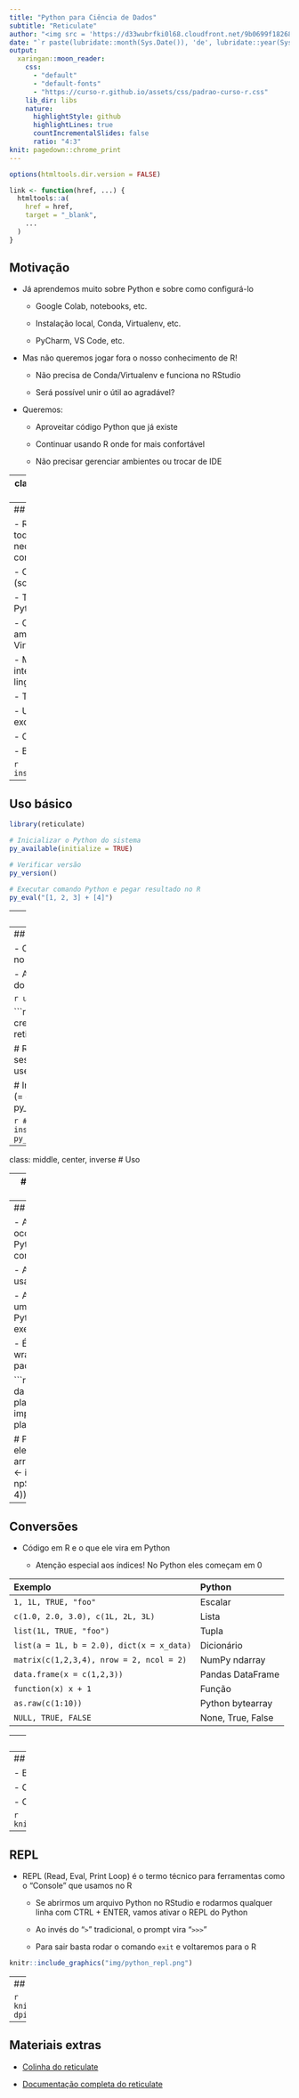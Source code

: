```yaml
---
title: "Python para Ciência de Dados"
subtitle: "Reticulate"
author: "<img src = 'https://d33wubrfki0l68.cloudfront.net/9b0699f18268059bdd2e5c21538a29eade7cbd2b/67e5c/img/logo/cursor1-5.png' width = '30%'>"
date: "`r paste(lubridate::month(Sys.Date()), 'de', lubridate::year(Sys.Date()))`"
output:
  xaringan::moon_reader:
    css: 
      - "default"
      - "default-fonts"
      - "https://curso-r.github.io/assets/css/padrao-curso-r.css"
    lib_dir: libs
    nature:
      highlightStyle: github
      highlightLines: true
      countIncrementalSlides: false
      ratio: "4:3"
knit: pagedown::chrome_print
---
```

```r
options(htmltools.dir.version = FALSE)

link <- function(href, ...) {
  htmltools::a(
    href = href,
    target = "_blank",
    ...
  )
}
```

## Motivação

- Já aprendemos muito sobre Python e sobre como configurá-lo

  - Google Colab, notebooks, etc.

  - Instalação local, Conda, Virtualenv, etc.
  
  - PyCharm, VS Code, etc.
  
- Mas não queremos jogar fora o nosso conhecimento de R!

  - Não precisa de Conda/Virtualenv e funciona no RStudio
  
  - Será possível unir o útil ao agradável?
  
- Queremos:
  
  - Aproveitar código Python que já existe
  
  - Continuar usando R onde for mais confortável
  
  - Não precisar gerenciar ambientes ou trocar de IDE

---
class: middle, center, inverse
# Introdução

---
## Reticulate

- Reticulate é um pacote com todas as ferramentas necessárias para conectar
o R com o Python

  - Chamar o Python pelo R (scripts, módulos, etc.)
  
  - Traduzir objetos entre o R e o Python
  
  - Conexão direta com ambientes virtuais (Conda, Virtualenv)

- Muito útil para interoperabilidade entre as duas linguagens

  - Times que usam R e Python
  
  - Uso de funcionalidades exclusivas à outra linguagem
  
  - Centralização de workflows

- Basta instalar!

```r
install.packages("reticulate")
```

---
## Uso básico

```r
library(reticulate)

# Inicializar o Python do sistema
py_available(initialize = TRUE)

# Verificar versão
py_version()

# Executar comando Python e pegar resultado no R
py_eval("[1, 2, 3] + [4]")
```

---
## Conda e Virtualenv

- O reticulate é capaz de instalar o Miniconda

```r
install_miniconda()
```

```r
# Versão do Conda instalado pelo Miniconda
conda_version()
```

- Ele não consegue instalar o Virtualenv, mas consegue usá-lo (só no Mac e no
Linux!)

```r
# Raíz onde os ambientes do Virtualenv vão ficar
virtualenv_root()
```

---
## Usando o ambiente virtual

- Camos fazer tudo no Conda em no ambiente `r-reticulate`

  - A recomendação é não desviar do padrão

```r
use_condaenv("r-reticulate")
```

```r
# Feito uma vez só (= conda create)
conda_create("r-reticulate")

# Rodar no começo de cada sessão (= conda activate)
use_condaenv("r-reticulate")

# Instalar pacote no r-reticulate (= conda install)
py_install("platform")
```

```r
# Verificar se o pacote foi instalado
py_module_available("platform")
```

---
class: middle, center, inverse
# Uso

---
## Chamando o Python

- Há 4 jeitos de chamar o Python depois de feita a configuração

  - Executar um arquivo inteiro com `source_python()` da mesma forma como
  faríamos com `source()`
  
  - Importação direta de módulos dentro do R
  
  - Dentro do RMarkdown com comunicação bidirecional
  
  - REPL (Read, Eval, Print Loop) no Console do RStudio

- Todos esses métodos usam o ambiente `r-reticulate` do Conda como padrão

  - No caso de qualquer problema, a função `py_discover_config()` é sua amiga

---
## Import

- A importação ocorre como no Python: um objeto com funções

  - Ao invés do `.`, usamos `$`
  
  - A síntaxe vira uma mistura de R e Python (vide exemplo)
  
  - É possível criar wrappers de pacotes do Python!

```r
# Pegar nome da plataforma
platform <- import("platform")
platform$platform()

# Pegar primeiro elemento de uma array do Numpy
np <- import("numpy")
np$array(c(1, 2, 3, 4))[0]
```

---
## Conversões

- Código em R e o que ele vira em Python

  - Atenção especial aos índices! No Python eles começam em 0

| Exemplo                                   | Python            |
|:------------------------------------------|:------------------|
| `1, 1L, TRUE, "foo"`                      | Escalar           |
| `c(1.0, 2.0, 3.0), c(1L, 2L, 3L)`         | Lista             |
| `list(1L, TRUE, "foo")`                   | Tupla             |
| `list(a = 1L, b = 2.0), dict(x = x_data)` | Dicionário        |
| `matrix(c(1,2,3,4), nrow = 2, ncol = 2)`  | NumPy ndarray     |
| `data.frame(x = c(1,2,3))`                | Pandas DataFrame  |
| `function(x) x + 1`                       | Função            |
| `as.raw(c(1:10))`                         | Python bytearray  |
| `NULL, TRUE, FALSE`                       | None, True, False |

---
## RMarkdown

- Parece um truque de mágica

```python
# Código Python normal
obj = [1, 2, 3]
print(obj)
```

```r
# Código R normal
obj2 <- py$obj + 1
print(obj2)
```

```python
# Código Python normal
r.obj2 + [5.0]
```

---
## RMarkdown

- Basta especificar a linguagem no começo do chunk

  - Os objetos do Python ficam acessíveis em `py$x`
  
  - Os objetos do R ficam acessíveis em `r.x`

```r
knitr::include_graphics("img/rmarkdown_engine_zoomed.png")
```

---
## REPL

- REPL (Read, Eval, Print Loop) é o termo técnico para ferramentas como
o "Console" que usamos no R

  - Se abrirmos um arquivo Python no RStudio e rodarmos qualquer linha com
  CTRL + ENTER, vamos ativar o REPL do Python
  
  - Ao invés do "`>`" tradicional, o prompt vira "`>>>`"
  
  - Para sair basta rodar o comando `exit` e voltaremos para o R
  
```r
knitr::include_graphics("img/python_repl.png")
```

---
## REPL

```r
knitr::include_graphics("img/resumo_pystudio.png", dpi = 275)
```

---
## Materiais extras

- [Colinha do reticulate](https://raw.githubusercontent.com/rstudio/cheatsheets/main/reticulate.pdf)

- [Documentação completa do reticulate](https://rstudio.github.io/reticulate/index.html)
